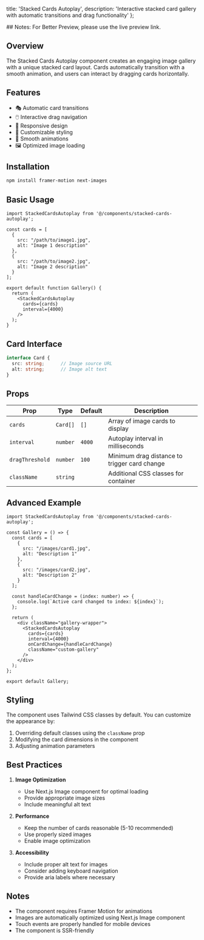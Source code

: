   title: 'Stacked Cards Autoplay',
  description: 'Interactive stacked card gallery with automatic transitions and drag functionality'
};


<ComponentCodePreview name='stacked-cards-autoplay' />
## Notes: 
For Better Preview, please use the live preview link.


## Overview

The Stacked Cards Autoplay component creates an engaging image gallery with a unique stacked card layout. Cards automatically transition with a smooth animation, and users can interact by dragging cards horizontally.

## Features

- 🎭 Automatic card transitions
- 🖱️ Interactive drag navigation
- 📱 Responsive design
- 🎨 Customizable styling
- 🔄 Smooth animations
- 🖼️ Optimized image loading

## Installation

```bash
npm install framer-motion next-images
```

## Basic Usage

```tsx
import StackedCardsAutoplay from '@/components/stacked-cards-autoplay';

const cards = [
  {
    src: "/path/to/image1.jpg",
    alt: "Image 1 description"
  },
  {
    src: "/path/to/image2.jpg",
    alt: "Image 2 description"
  }
];

export default function Gallery() {
  return (
    <StackedCardsAutoplay 
      cards={cards}
      interval={4000}
    />
  );
}
```

## Card Interface

```typescript
interface Card {
  src: string;      // Image source URL
  alt: string;      // Image alt text
}
```

## Props

| Prop             | Type              | Default     | Description                                               |
| ---------------- | ----------------- | ----------- | --------------------------------------------------------- |
| `cards`          | `Card[]`          | `[]`        | Array of image cards to display                           |
| `interval`       | `number`          | `4000`      | Autoplay interval in milliseconds                         |
| `dragThreshold`  | `number`          | `100`       | Minimum drag distance to trigger card change              |
| `className`      | `string`          |             | Additional CSS classes for container                      |


## Advanced Example

```tsx
import StackedCardsAutoplay from '@/components/stacked-cards-autoplay';

const Gallery = () => {
  const cards = [
    {
      src: "/images/card1.jpg",
      alt: "Description 1"
    },
    {
      src: "/images/card2.jpg",
      alt: "Description 2"
    }
  ];

  const handleCardChange = (index: number) => {
    console.log(`Active card changed to index: ${index}`);
  };

  return (
    <div className="gallery-wrapper">
      <StackedCardsAutoplay
        cards={cards}
        interval={4000}
        onCardChange={handleCardChange}
        className="custom-gallery"
      />
    </div>
  );
};

export default Gallery;
```

## Styling

The component uses Tailwind CSS classes by default. You can customize the appearance by:

1. Overriding default classes using the `className` prop
2. Modifying the card dimensions in the component
3. Adjusting animation parameters

## Best Practices

1. **Image Optimization**
   - Use Next.js Image component for optimal loading
   - Provide appropriate image sizes
   - Include meaningful alt text

2. **Performance**
   - Keep the number of cards reasonable (5-10 recommended)
   - Use properly sized images
   - Enable image optimization

3. **Accessibility**
   - Include proper alt text for images
   - Consider adding keyboard navigation
   - Provide aria labels where necessary

## Notes

- The component requires Framer Motion for animations
- Images are automatically optimized using Next.js Image component
- Touch events are properly handled for mobile devices
- The component is SSR-friendly